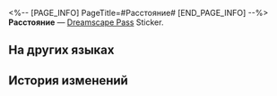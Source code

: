 <%-- [PAGE_INFO]
PageTitle=#Расстояние#
[END_PAGE_INFO] --%>
{{Предмет Инфобокс
|id          = 223081
|Изображение = Dreamscape Pass Sticker Text.png
|Тип         = Dreamscape Pass Sticker
|Тип2        = Искатель грёз Stickers
|Инвентарь   = 
|Редкость    = 4
|Эффект      = 
|Описание    = Пронумерованные наклейки, используемые для украшения дневника сновидений. Бывают самыми разными.
|Источник1   = [[Найдите Чабро в переулке и верните его потерянные эмоции]]
}}
{{Описание|Этот парень выглядит сурово. С ним шутить не стоит.}}
'''Расстояние''' — [[Dreamscape Pass]] Sticker.

==На других языках==
{{На других языках
|en   = Distance
|zhs  = 距离感
|zht  = 距離感
|ja   = 距離感
|ko   = 거리감
|es   = Distancia
|fr   = Distance
|ru   = Расстояние
|th   = เว้นระยะ
|vi   = Cảm Giác Khoảng Cách
|de   = Abstand
|id   = Jarak
|pt   = Distância
}}

==История изменений==
{{История изменений|3.5}}